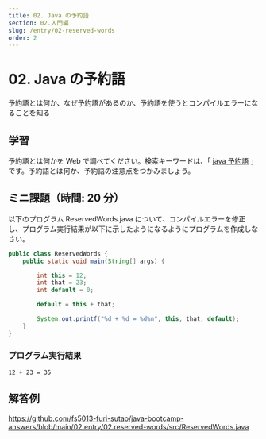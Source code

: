 ```yaml
---
title: 02. Java の予約語
section: 02.入門編
slug: /entry/02-reserved-words
order: 2
---
```


# 02. Java の予約語

<p class="goal">
  予約語とは何か、なぜ予約語があるのか、予約語を使うとコンパイルエラーになることを知る
</p>

## 学習

予約語とは何かを Web で調べてください。検索キーワードは、「 [java 予約語](https://www.google.com/search?q=java+予約語) 」です。予約語とは何か、予約語の注意点をつかみましょう。

## ミニ課題（時間: 20 分）

以下のプログラム ReservedWords.java について、コンパイルエラーを修正し、プログラム実行結果が以下に示したようになるようにプログラムを作成しなさい。

```java title=src/ReservedWords.java
public class ReservedWords {
    public static void main(String[] args) {

        int this = 12;
        int that = 23;
        int default = 0;

        default = this + that;

        System.out.printf("%d + %d = %d%n", this, that, default);
    }
}
```

### プログラム実行結果

```
12 + 23 = 35
```

## 解答例

https://github.com/fs5013-furi-sutao/java-bootcamp-answers/blob/main/02.entry/02.reserved-words/src/ReservedWords.java
